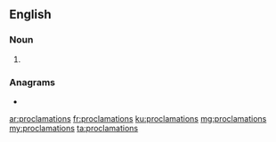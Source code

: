 ==English==

===Noun===
{{head|en|noun plural form}}

# {{plural of|proclamation|lang=en}}

===Anagrams===
* {{l|en|prolactinomas}}

[[ar:proclamations]]
[[fr:proclamations]]
[[ku:proclamations]]
[[mg:proclamations]]
[[my:proclamations]]
[[ta:proclamations]]